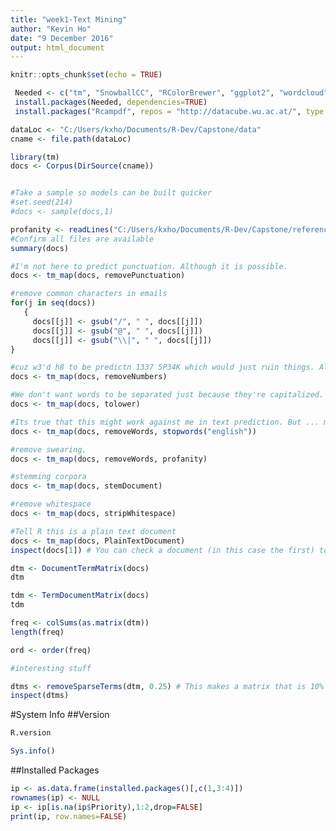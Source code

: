 ```yaml
---
title: "week1-Text Mining"
author: "Kevin Ho"
date: "9 December 2016"
output: html_document
---
```


```r
knitr::opts_chunk$set(echo = TRUE)
```


```r
 Needed <- c("tm", "SnowballCC", "RColorBrewer", "ggplot2", "wordcloud", "biclust", "cluster", "igraph", "fpc")   
 install.packages(Needed, dependencies=TRUE)   
 install.packages("Rcampdf", repos = "http://datacube.wu.ac.at/", type = "source")    
```

```r
dataLoc <- "C:/Users/kxho/Documents/R-Dev/Capstone/data"
cname <- file.path(dataLoc)   
```


```r
library(tm)   
docs <- Corpus(DirSource(cname))   


#Take a sample so models can be built quicker
#set.seed(214)
#docs <- sample(docs,1)

profanity <- readLines("C:/Users/kxho/Documents/R-Dev/Capstone/reference/profanity.txt")
#Confirm all files are available
summary(docs)   
```

```r
#I'm not here to predict punctuation. Although it is possible.
docs <- tm_map(docs, removePunctuation) 

#remove common characters in emails
for(j in seq(docs))   
   {   
     docs[[j]] <- gsub("/", " ", docs[[j]])   
     docs[[j]] <- gsub("@", " ", docs[[j]])   
     docs[[j]] <- gsub("\\|", " ", docs[[j]])   
}   

#cuz w3'd h8 to be predictn 1337 5P34K which would just ruin things. Also it kinda forces language to drift slower. More inertia.
docs <- tm_map(docs, removeNumbers)   

#We don't want words to be separated just because they're capitalized. Although the 'US' (America) becoming 'us' is a problem
docs <- tm_map(docs, tolower)   

#Its true that this might work against me in text prediction. But ... meh I can take this out later. It'll be better for context analysis
docs <- tm_map(docs, removeWords, stopwords("english")) 

#remove swearing. 
docs <- tm_map(docs, removeWords, profanity)   

#stemming corpora
docs <- tm_map(docs, stemDocument) 

#remove whitespace
docs <- tm_map(docs, stripWhitespace)  

#Tell R this is a plain text document
docs <- tm_map(docs, PlainTextDocument)   
inspect(docs[1]) # You can check a document (in this case the first) to see if it worked.  
```


```r
dtm <- DocumentTermMatrix(docs)   
dtm

tdm <- TermDocumentMatrix(docs)   
tdm   

```

```r
freq <- colSums(as.matrix(dtm))   
length(freq)

ord <- order(freq)   
```

```r
#interesting stuff

dtms <- removeSparseTerms(dtm, 0.25) # This makes a matrix that is 10% empty space, maximum.   
inspect(dtms)
```
#System Info
##Version
```r
R.version

Sys.info()
```

##Installed Packages
```r
ip <- as.data.frame(installed.packages()[,c(1,3:4)])
rownames(ip) <- NULL
ip <- ip[is.na(ip$Priority),1:2,drop=FALSE]
print(ip, row.names=FALSE)
```